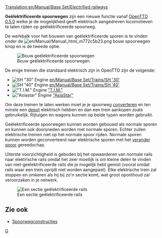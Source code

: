 [[Translation:en/Manual/Base Set/Electrified railways]]
{{nl/Manual/Base Set/Typen spoorweg}}

'''Geëlektrificeerde spoorwegen''' zijn een nieuwe functie vanaf [[nl/Manual/Main Page|OpenTTD 0.5.0]] welke je de mogelijkheid geeft elektrisch aangedreven locomotieven te laten rijden op geëlektrificeerde spoorweg.

De werkbalk voor het bouwen van geëlektrificeerde sporen is te vinden onder de [[File:en/Manual/Manual html m772c5b23.png]] bouw spoorwegen knop en is de tweede optie.

[[File:nl/Manual/Base Set/Spoorwegmenu.png|none|Bouw geëlektrificeerde spoorwegen]]

De enige treinen die standaard elektrisch zijn in OpenTTD zijn de volgende:
*[[File:en/Manual/Base Set/Trains/Sh30.png|SH "30" Engine]] [[en/Manual/Base Set/Trains/SH '30']]
*[[File:en/Manual/Base Set/Trains/Sh40.png|SH "40" Engine]] [[en/Manual/Base Set/Trains/SH '40']]
*[[File:en/Manual/Base Set/Trains/Tim.png|"T.I.M." Engine]] [[en/Manual/Base Set/Trains/T.I.M.|"T.I.M."]]
*[[File:en/Manual/Base Set/Trains/Asiastar.png|"Asiastar" Engine]] [[en/Manual/Base Set/Trains/AsiaStar|"AsiaStar"]]

Om deze treinen te laten werken moet je je spoorweg [[nl/Manual/Verander spoortype|converteren]] en ten minste een [[nl/Depot|depot]] elektrisch hebben en dan een trein aankopen zoals gebruikelijk. Rijtuigen en wagons kunnen op beide typen worden gebruikt.

Geëlektrificeerde spoorwegen kunnen worden gebouwd als normale sporen en kunnen ook doorsneden worden met normale sporen. Echter zullen elektrische treinen niet op het normale spoor rijden. Normale sporen kunnen worden geconverteerd naar elektrische sporen met het [[nl/Manual/Verander spoortype|verander spoor]] gereedschap.

Uiterste voorzichtigheid is geboden bij het opwaarderen van normale rails naar elektrische rails omdat het zeer moeilijk is om kleine delen te vinden van niet-geëlektrificeerde rails die je mogelijk hebt gemist (vooral omdat rails waar een trein oprijdt niet worden aangepast). Elke elektrische trein zal stoppen en omkeren als hij bij zo'n sectie komt, wat groot oponthoud zal veroorzaken in je netwerk.

[[File:en/Manual/Base Set/Erailways.png|none|frame|Een sectie geëlektrificeerde rails]]

{{nl/Kenmerk|0.5|text= 0.5.0}}

==Zie ook==
*[[nl/Manual/Spoorwegconstructies|Spoorwegconstructies]]

[[Category:nl/Manual/Constructie|G]]